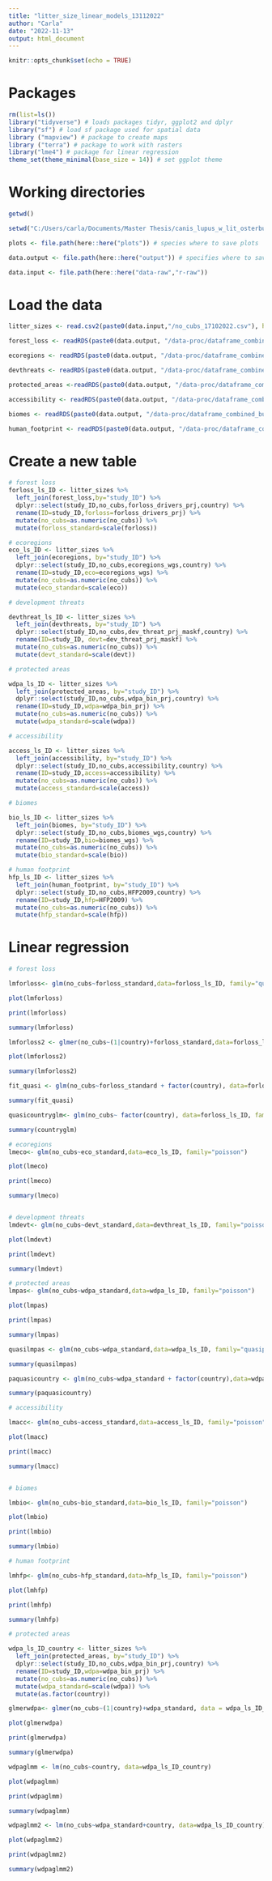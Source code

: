 ```yaml
---
title: "litter_size_linear_models_13112022"
author: "Carla"
date: "2022-11-13"
output: html_document
---
```


```r
knitr::opts_chunk$set(echo = TRUE)
```

# Packages 

```r
rm(list=ls())
library("tidyverse") # loads packages tidyr, ggplot2 and dplyr
library("sf") # load sf package used for spatial data
library ("mapview") # package to create maps
library ("terra") # package to work with rasters
library("lme4") # package for linear regression
theme_set(theme_minimal(base_size = 14)) # set ggplot theme 
```

# Working directories 
``` r
getwd()

setwd("C:/Users/carla/Documents/Master Thesis/canis_lupus_w_lit_osterburg_c")

plots <- file.path(here::here("plots")) # species where to save plots

data.output <- file.path(here::here("output")) # specifies where to save outputs

data.input <- file.path(here::here("data-raw","r-raw")) 

```

# Load the data

``` r

litter_sizes <- read.csv2(paste0(data.input,"/no_cubs_17102022.csv"), header=TRUE, sep=";", dec = ".")

forest_loss <- readRDS(paste0(data.output, "/data-proc/dataframe_combined_buffer_forloss2022-11-11.rds"))

ecoregions <- readRDS(paste0(data.output, "/data-proc/dataframe_combined_buffer_eco2022-11-10.rds"))

devthreats <- readRDS(paste0(data.output, "/data-proc/dataframe_combined_buffer_dev_threat2022-11-10.rds"))

protected_areas <-readRDS(paste0(data.output, "/data-proc/dataframe_combined_buffer_wdpa2022-11-10.rds"))

accessibility <- readRDS(paste0(data.output, "/data-proc/dataframe_combined_buffer_access2022-11-10.rds"))

biomes <- readRDS(paste0(data.output, "/data-proc/dataframe_combined_buffer_biomes2022-11-13.rds"))

human_footprint <- readRDS(paste0(data.output, "/data-proc/dataframe_combined_buffer_hfp2022-11-11.rds"))

```

# Create a new table

``` r

# forest loss
forloss_ls_ID <- litter_sizes %>%
  left_join(forest_loss,by="study_ID") %>%
  dplyr::select(study_ID,no_cubs,forloss_drivers_prj,country) %>%
  rename(ID=study_ID,forloss=forloss_drivers_prj) %>%
  mutate(no_cubs=as.numeric(no_cubs)) %>%
  mutate(forloss_standard=scale(forloss))

# ecoregions
eco_ls_ID <- litter_sizes %>%
  left_join(ecoregions, by="study_ID") %>%
  dplyr::select(study_ID,no_cubs,ecoregions_wgs,country) %>%
  rename(ID=study_ID,eco=ecoregions_wgs) %>%
  mutate(no_cubs=as.numeric(no_cubs)) %>%
  mutate(eco_standard=scale(eco))

# development threats

devthreat_ls_ID <- litter_sizes %>%
  left_join(devthreats, by="study_ID") %>%
  dplyr::select(study_ID,no_cubs,dev_threat_prj_maskf,country) %>%
  rename(ID=study_ID, devt=dev_threat_prj_maskf) %>%
  mutate(no_cubs=as.numeric(no_cubs)) %>%
  mutate(devt_standard=scale(devt))

# protected areas 

wdpa_ls_ID <- litter_sizes %>%
  left_join(protected_areas, by="study_ID") %>%
  dplyr::select(study_ID,no_cubs,wdpa_bin_prj,country) %>%
  rename(ID=study_ID,wdpa=wdpa_bin_prj) %>%
  mutate(no_cubs=as.numeric(no_cubs)) %>%
  mutate(wdpa_standard=scale(wdpa))

# accessibility 

access_ls_ID <- litter_sizes %>%
  left_join(accessibility, by="study_ID") %>%
  dplyr::select(study_ID,no_cubs,accessibility,country) %>%
  rename(ID=study_ID,access=accessibility) %>%
  mutate(no_cubs=as.numeric(no_cubs)) %>%
  mutate(access_standard=scale(access))

# biomes

bio_ls_ID <- litter_sizes %>%
  left_join(biomes, by="study_ID") %>%
  dplyr::select(study_ID,no_cubs,biomes_wgs,country) %>%
  rename(ID=study_ID,bio=biomes_wgs) %>%
  mutate(no_cubs=as.numeric(no_cubs)) %>%
  mutate(bio_standard=scale(bio))

# human footprint
hfp_ls_ID <- litter_sizes %>%
  left_join(human_footprint, by="study_ID") %>%
  dplyr::select(study_ID,no_cubs,HFP2009,country) %>%
  rename(ID=study_ID,hfp=HFP2009) %>%
  mutate(no_cubs=as.numeric(no_cubs)) %>%
  mutate(hfp_standard=scale(hfp))

```
# Linear regression

``` r
# forest loss

lmforloss<- glm(no_cubs~forloss_standard,data=forloss_ls_ID, family="quasipoisson")

plot(lmforloss)

print(lmforloss)

summary(lmforloss)

lmforloss2 <- glmer(no_cubs~(1|country)+forloss_standard,data=forloss_ls_ID, family="poisson")

plot(lmforloss2)

summary(lmforloss2)

fit_quasi <- glm(no_cubs~forloss_standard + factor(country), data=forloss_ls_ID, family="quasipoisson")

summary(fit_quasi)

quasicountryglm<- glm(no_cubs~ factor(country), data=forloss_ls_ID, family = "quasipoisson")

summary(countryglm)

# ecoregions
lmeco<- glm(no_cubs~eco_standard,data=eco_ls_ID, family="poisson")

plot(lmeco)

print(lmeco)

summary(lmeco)


# development threats
lmdevt<- glm(no_cubs~devt_standard,data=devthreat_ls_ID, family="poisson")

plot(lmdevt)

print(lmdevt)

summary(lmdevt)

# protected areas
lmpas<- glm(no_cubs~wdpa_standard,data=wdpa_ls_ID, family="poisson")

plot(lmpas)

print(lmpas)

summary(lmpas)

quasilmpas <- glm(no_cubs~wdpa_standard,data=wdpa_ls_ID, family="quasipoisson")

summary(quasilmpas)

paquasicountry <- glm(no_cubs~wdpa_standard + factor(country),data=wdpa_ls_ID, family="quasipoisson")

summary(paquasicountry)

# accessibility

lmacc<- glm(no_cubs~access_standard,data=access_ls_ID, family="poisson")

plot(lmacc)

print(lmacc)

summary(lmacc)


# biomes

lmbio<- glm(no_cubs~bio_standard,data=bio_ls_ID, family="poisson")

plot(lmbio)

print(lmbio)

summary(lmbio)

# human footprint 

lmhfp<- glm(no_cubs~hfp_standard,data=hfp_ls_ID, family="poisson")

plot(lmhfp)

print(lmhfp)

summary(lmhfp)


```

```` r

# protected areas 

wdpa_ls_ID_country <- litter_sizes %>%
  left_join(protected_areas, by="study_ID") %>%
  dplyr::select(study_ID,no_cubs,wdpa_bin_prj,country) %>%
  rename(ID=study_ID,wdpa=wdpa_bin_prj) %>%
  mutate(no_cubs=as.numeric(no_cubs)) %>%
  mutate(wdpa_standard=scale(wdpa)) %>%
  mutate(as.factor(country))

glmerwdpa<- glmer(no_cubs~(1|country)+wdpa_standard, data = wdpa_ls_ID_country)

plot(glmerwdpa)

print(glmerwdpa)

summary(glmerwdpa)

wdpaglmm <- lm(no_cubs~country, data=wdpa_ls_ID_country)

plot(wdpaglmm)

print(wdpaglmm)

summary(wdpaglmm)

wdpaglmm2 <- lm(no_cubs~wdpa_standard+country, data=wdpa_ls_ID_country)

plot(wdpaglmm2)

print(wdpaglmm2)

summary(wdpaglmm2)
````
